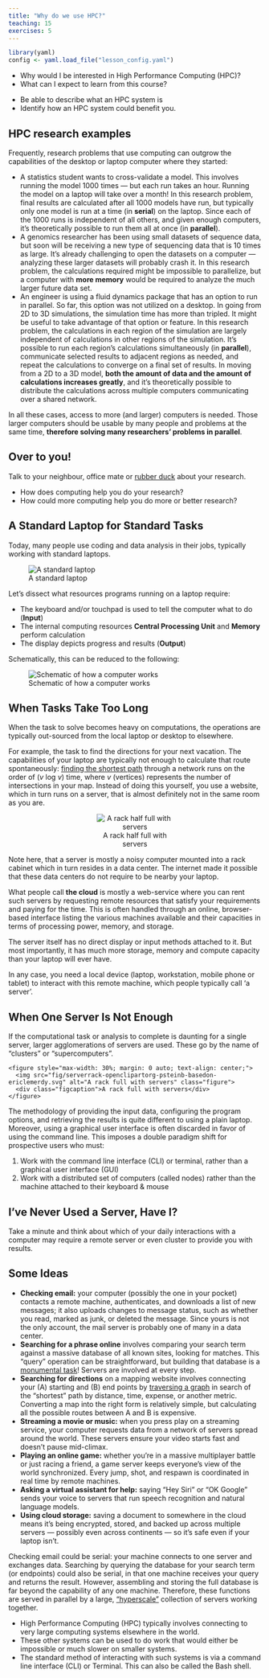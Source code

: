 ```yaml
---
title: "Why do we use HPC?"
teaching: 15
exercises: 5
---
```


```r
library(yaml)
config <- yaml.load_file("lesson_config.yaml")
```

::: questions
 - Why would I be interested in High Performance Computing (HPC)?
 - What can I expect to learn from this course?
:::

::: objectives
 - Be able to describe what an HPC system is
 - Identify how an HPC system could benefit you.
:::

## HPC research examples

Frequently, research problems that use computing can outgrow the capabilities
of the desktop or laptop computer where they started:

* A statistics student wants to cross-validate a model. This involves running
  the model 1000 times &mdash; but each run takes an hour. Running the model on
  a laptop will take over a month! In this research problem, final results are
  calculated after all 1000 models have run, but typically only one model is
  run at a time (in **serial**) on the laptop. Since each of the 1000 runs is
  independent of all others, and given enough computers, it's theoretically
  possible to run them all at once (in **parallel**).
* A genomics researcher has been using small datasets of sequence data, but
  soon will be receiving a new type of sequencing data that is 10 times as
  large. It's already challenging to open the datasets on a computer &mdash;
  analyzing these larger datasets will probably crash it. In this research
  problem, the calculations required might be impossible to parallelize, but a
  computer with **more memory** would be required to analyze the much larger
  future data set.
* An engineer is using a fluid dynamics package that has an option to run in
  parallel. So far, this option was not utilized on a desktop. In going from 2D
  to 3D simulations, the simulation time has more than tripled. It might be
  useful to take advantage of that option or feature. In this research problem,
  the calculations in each region of the simulation are largely independent of
  calculations in other regions of the simulation. It's possible to run each
  region's calculations simultaneously (in **parallel**), communicate selected
  results to adjacent regions as needed, and repeat the calculations to
  converge on a final set of results. In moving from a 2D to a 3D model, **both
  the amount of data and the amount of calculations increases greatly**, and
  it's theoretically possible to distribute the calculations across multiple
  computers communicating over a shared network.

In all these cases, access to more (and larger) computers is needed. Those
larger computers should be usable by many people and problems at the same time, 
**therefore solving many researchers' problems in parallel**.

::: discussion

## Over to you! 
Talk to your neighbour, office mate or [rubber duck](https://rubberduckdebugging.com/) about your research.

 * How does computing help you do your research?
 * How could more computing help you do more or better research?
:::

## A Standard Laptop for Standard Tasks

Today, many people use coding and data analysis in their jobs, typically working with standard laptops.

![A standard laptop](fig/200px-laptop-openclipartorg-aoguerrero.svg){alt="A standard laptop"}


Let's dissect what resources programs running on a laptop require:

* The keyboard and/or touchpad is used to tell the computer what to do
  (**Input**)
* The internal computing resources **Central Processing Unit** and **Memory**
  perform calculation
* The display depicts progress and results (**Output**)

Schematically, this can be reduced to the following:

![Schematic of how a computer works](fig/Simple_Von_Neumann_Architecture.svg){
   alt="Schematic of how a computer works"}





## When Tasks Take Too Long

When the task to solve becomes heavy on computations, the operations are
typically out-sourced from the local laptop or desktop to elsewhere. 

For example, the task to find the directions for your next vacation. The
capabilities of your laptop are typically not enough to calculate that route
spontaneously: [finding the shortest path](https://en.wikipedia.org/wiki/Dijkstra's_algorithm) through a network runs on
the order of (*v* log *v*) time, where *v* (vertices) represents the number of
intersections in your map. Instead of doing this yourself, you use a website,
which in turn runs on a server, that is almost definitely not in the same room
as you are.

<figure style="max-width: 30%; margin: 0 auto; text-align: center;">
  <img src="fig/servers-openclipartorg-ericlemerdy.svg" 
       alt="A rack half full with servers" 
       class="figure" 
       style="display: block; margin: 0 auto;">
  <div class="figcaption">A rack half full with servers</div>
</figure>

Note here, that a server is mostly a noisy computer mounted into a rack cabinet
which in turn resides in a data center. The internet made it possible that
these data centers do not require to be nearby your laptop. 

What people call **the cloud** is mostly a web-service where you can rent such servers by 
requesting remote resources that satisfy your requirements and paying for the time. 
This is often handled through an online, browser-based interface listing the various machines 
available and their capacities in terms of processing power, memory, and storage.

The server itself has no direct display or input methods attached to it. But
most importantly, it has much more storage, memory and compute capacity than
your laptop will ever have. 

In any case, you need a local device (laptop,
workstation, mobile phone or tablet) to interact with this remote machine,
which people typically call 'a server'.

## When One Server Is Not Enough

If the computational task or analysis to complete is daunting for a single
server, larger agglomerations of servers are used. These go by the name of
"clusters" or "supercomputers".

```asis
<figure style="max-width: 30%; margin: 0 auto; text-align: center;">
  <img src="fig/serverrack-openclipartorg-psteinb-basedon-ericlemerdy.svg" alt="A rack full with servers" class="figure">
  <div class="figcaption">A rack full with servers</div>
</figure>
```

The methodology of providing the input data, configuring the program options,
and retrieving the results is quite different to using a plain laptop.
Moreover, using a graphical user interface is often discarded in favor of using the
command line. This imposes a double paradigm shift for prospective users who must: 

1. Work with the command line interface (CLI) or terminal, rather than a graphical user
   interface (GUI)
1. Work with a distributed set of computers (called nodes) rather than the
   machine attached to their keyboard & mouse

::: challenge

## I've Never Used a Server, Have I?
Take a minute and think about which of your daily interactions with a
computer may require a remote server or even cluster to provide you with
results.

::: solution

## Some Ideas

* **Checking email:** your computer (possibly the one in your pocket) contacts a remote
  machine, authenticates, and downloads a list of new messages; it also
  uploads changes to message status, such as whether you read, marked as
  junk, or deleted the message. Since yours is not the only account, the
  mail server is probably one of many in a data center.
* **Searching for a phrase online** involves comparing your search term against
  a massive database of all known sites, looking for matches. This "query"
  operation can be straightforward, but building that database is a
  [monumental task](https://en.wikipedia.org/wiki/MapReduce)! Servers are
  involved at every step.
* **Searching for directions** on a mapping website involves connecting your (A) starting and (B) 
  end points by [traversing a graph](https://en.wikipedia.org/wiki/Dijkstra%27s_algorithm) in search of
  the "shortest" path by distance, time, expense, or another metric.
  Converting a map into the right form is relatively simple, but
  calculating all the possible routes between A and B is expensive.
* **Streaming a movie or music:** when you press play on a streaming service, your 
  computer requests data from a network of servers spread around the world. These servers
  ensure your video starts fast and doesn’t pause mid-climax.
* **Playing an online game:** whether you’re in a massive multiplayer battle or just racing a 
  friend, a game server keeps everyone’s view of the world synchronized. Every jump, shot, and 
  respawn is coordinated in real time by remote machines.
* **Asking a virtual assistant for help:** saying “Hey Siri” or “OK Google” sends your voice to 
  servers that run speech recognition and natural language models. 
* **Using cloud storage:** saving a document to somewhere in the cloud means it’s being encrypted, 
  stored, and backed up across multiple servers — possibly even across continents — so it’s safe 
  even if your laptop isn’t.

Checking email could be serial: your machine connects to one server and
exchanges data. Searching by querying the database for your search term (or
endpoints) could also be serial, in that one machine receives your query
and returns the result. However, assembling and storing the full database
is far beyond the capability of any one machine. Therefore, these functions
are served in parallel by a large, ["hyperscale"](https://en.wikipedia.org/wiki/Hyperscale_computing) 
collection of servers working together.
:::
:::

::: keypoints
 - High Performance Computing (HPC) typically involves connecting to very large
  computing systems elsewhere in the world.
 - These other systems can be used to do work that would either be impossible
  or much slower on smaller systems.
 - The standard method of interacting with such systems is via a command line
  interface (CLI) or Terminal. This can also be called the Bash shell. 
:::
